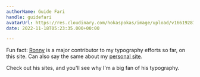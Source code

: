 ```yaml
---
authorName: Guide Fari
handle: guidefari
avatarUrl: https://res.cloudinary.com/hokaspokas/image/upload/v1661928720/bar_shpohc.png
date: 2022-11-18T05:23:35.000+00:00

---
```

Fun fact: [Ronny](https://twitter.com/rktic) is a major contributor to my typography efforts so far, on this site. Can also say the same about my [personal site](https://guidefari.com).

Check out his sites, and you'll see why I'm a big fan of his typography. 